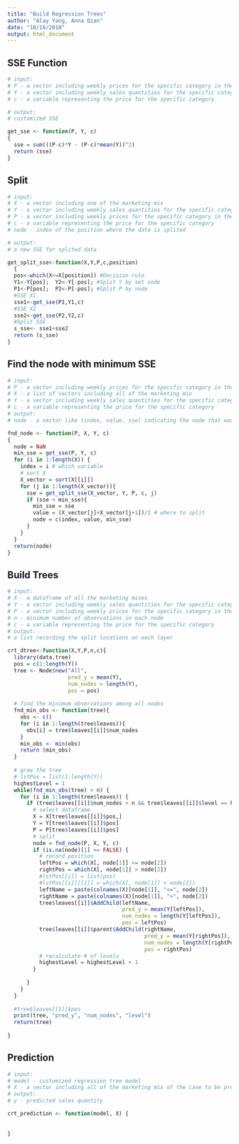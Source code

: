 ```yaml
---
title: "Build Regression Trees"
author: "Alay Yang, Anna Qian"
date: "10/18/2018"
output: html_document
---
```


## SSE Function
```r
# input:
# P - a vector including weekly prices for the specific category in the particular store
# Y - a vector including weekly sales quantities for the specific category in the particular store
# c - a variable representing the price for the specific category

# output:
# customized SSE

get_sse <- function(P, Y, c)
{
  sse = sum(((P-c)*Y - (P-c)*mean(Y))^2)
  return (sse)
}

```


## Split
```r
# input:
# X - a vector including one of the marketing mix
# Y - a vector including weekly sales quantities for the specific category in the particular store
# P - a vector including weekly prices for the specific category in the particular store
# c - a variable representing the price for the specific category
# node - index of the position where the data is splited

# output:
# a new SSE for splited data

get_split_sse<-function(X,Y,P,c,position)
  {
  pos<-which(X<=X[position]) #Decision rule
  Y1<-Y[pos];  Y2<-Y[-pos]; #Split Y by set node
  P1<-P[pos];  P2<-P[-pos]; #Split P by node
  #SSE X1
  sse1<-get_sse(P1,Y1,c)
  #SSE X2
  sse2<-get_sse(P2,Y2,c)
  #Split SSE
  s_sse<- sse1+sse2
  return (s_sse)
}

```


## Find the node with minimum SSE
```r
# input:
# P - a vector including weekly prices for the specific category in the particular store
# X - a list of vectors including all of the marketing mix
# Y - a vector including weekly sales quantities for the specific category in the particular store
# c - a variable representing the price for the specific category
# output:
# node - a vector like (index, value, sse) indicating the node that would give the minimum SSE if we split the data there

fnd_node <- function(P, X, Y, c)
{
  node = NaN
  min_sse = get_sse(P, Y, c)
  for (i in 1:length(X)) {
    index = i # which variable
    # sort X
    X_vector = sort(X[[i]])
    for (j in 1:length(X_vector)){
      sse = get_split_sse(X_vector, Y, P, c, j)
      if (sse < min_sse){
        min_sse = sse
        value = (X_vector[j]+X_vector[j+1])/2 # where to split
        node = c(index, value, min_sse)
      }
    }
  }
  return(node)
}

```


## Build Trees
```r
# input:
# X - a dataframe of all the marketing mixes
# Y - a vector including weekly sales quantities for the specific category in the particular store
# P - a vector including weekly prices for the specific category in the particular store
# n - minimum number of observations in each node
# c - a variable representing the price for the specific category
# output:
# a list recording the split locations on each layer

crt_dtree<-function(X,Y,P,n,c){
  library(data.tree)
  pos = c(1:length(Y))
  tree <- Node$new("All", 
                   pred_y = mean(Y), 
                   num_nodes = length(Y),
                   pos = pos)
  
  # find the minimum observations among all nodes
  fnd_min_obs <- function(tree){
    obs <- c()
    for (i in 1:length(tree$leaves)){
      obs[i] = tree$leaves[[i]]$num_nodes
    }
    min_obs <- min(obs)
    return (min_obs)
  }
  
  # grow the tree
  # lstPos = list(1:length(Y))
  highestLevel = 1
  while(fnd_min_obs(tree) > n) {
    for (i in 1:length(tree$leaves)) {
      if (tree$leaves[[i]]$num_nodes > n && tree$leaves[[i]]$level == highestLevel) {
        # select dataframe
        X = X[tree$leaves[[i]]$pos,]
        Y = Y[tree$leaves[[i]]$pos]
        P = P[tree$leaves[[i]]$pos]
        # split
        node = fnd_node(P, X, Y, c)
        if (is.na(node)[1] == FALSE) {
          # record position
          leftPos = which(X[, node[1]] <= node[2])
          rightPos = which(X[, node[1]] > node[2])
          #lstPos[[i]] = list(pos)
          #lstPos[[i]][[2]] = which(X[, node[1]] > node[2])
          leftName = paste(colnames(X)[node[1]], "<=", node[2])
          rightName = paste(colnames(X)[node[1]], ">", node[2])
          tree$leaves[[i]]$AddChild(leftName,
                                    pred_y = mean(Y[leftPos]),
                                    num_nodes = length(Y[leftPos]),
                                    pos = leftPos)
          tree$leaves[[i]]$parent$AddChild(rightName,
                                           pred_y = mean(Y[rightPos]),
                                           num_nodes = length(Y[rightPos]),
                                           pos = rightPos)
          # recalculate # of levels
          highestLevel = highestLevel + 1
        }
        
      }
    }
  }
  
  #tree$leaves[[1]]$pos
  print(tree, "pred_y", "num_nodes", "level")
  return(tree)
  
}
```


## Prediction
```r
# input:
# model - customized regression tree model
# X - a vector including all of the marketing mix of the case to be predicted (a specific category in a particular store for a specific week)
# output:
# y - predicted sales quantity

crt_prediction <- function(model, X) {
  
  
}




```

